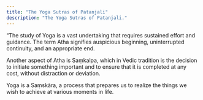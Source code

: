 ```yaml
---
title: "The Yoga Sutras of Patanjali"
description: "The Yoga Sutras of Patanjali."
---
```


“The study of Yoga is a vast undertaking that requires sustained effort and guidance. The term Atha signifies auspicious beginning, uninterrupted continuity, and an appropriate end.

Another aspect of Atha is Saṃkalpa, which in Vedic tradition is the decision to initiate something important and to ensure that it is completed at any cost, without distraction or deviation.

Yoga is a Saṃskāra, a process that prepares us to realize the things we wish to achieve at various moments in life.
